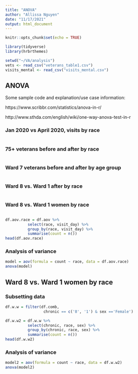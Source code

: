 ```yaml
---
title: "ANOVA"
author: "Allissa Nguyen"
date: "11/17/2021"
output: html_document
---
```


```r
knitr::opts_chunk$set(echo = TRUE)

library(tidyverse)
library(hrbrthemes)

```


```r
setwd("~/VA/analysis")
vets <- read_csv("veterans_table1.csv")
visits_mental <- read_csv("visits_mental.csv")
```

## ANOVA

Some sample code and explanation/use case information:

https://www.scribbr.com/statistics/anova-in-r/

http://www.sthda.com/english/wiki/one-way-anova-test-in-r



### Jan 2020 vs April 2020, visits by race

```r



```


### 75+ veterans before and after by race

```r



```


### Ward 7 veterans before and after by age group

```r



```


### Ward 8 vs. Ward 1 after by race

```r



```


### Ward 8 vs. Ward 1 women by race

```r



```




```r
df.aov.race = df.aov %>%
          select(race, visit_day) %>%
          group_by(race, visit_day) %>%
          summarise(count = n())
head(df.aov.race)
```

### Analysis of variance

```r
model = aov(formula = count ~ race, data = df.aov.race)
anova(model)
```

## Ward 8 vs. Ward 1 women by race

### Subsetting data

```r
df.w.w = filter(df.comb,
                 chronic == c('8', '1') & sex =='Female')

df.w.w2 = df.w.w %>%
          select(chronic, race, sex) %>%
          group_by(chronic, race, sex) %>%
          summarise(count = n())
head(df.w.w2)
```

### Analysis of variance

```r
model2 = aov(formula = count ~ race, data = df.w.w2)
anova(model2)
```